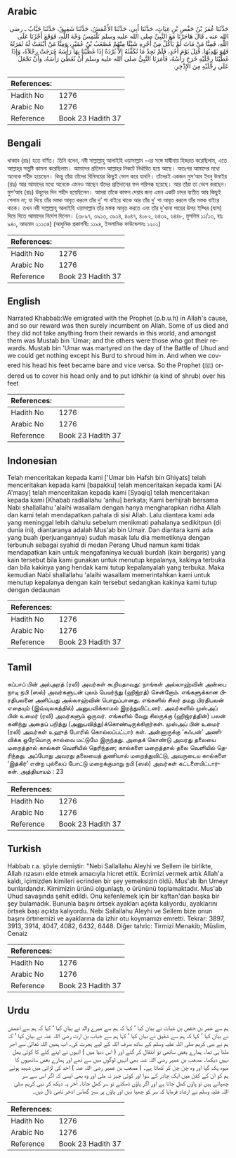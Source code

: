 ## Arabic


<div dir="rtl" lang="ar" style={{fontSize:'larger',backgroundColor:'#f8f9fa',padding:20}}>
حَدَّثَنَا عُمَرُ بْنُ حَفْصِ بْنِ غِيَاثٍ، حَدَّثَنَا أَبِي، حَدَّثَنَا الأَعْمَشُ، حَدَّثَنَا شَقِيقٌ، حَدَّثَنَا خَبَّابٌ ـ رضى الله عنه ـ قَالَ هَاجَرْنَا مَعَ النَّبِيِّ صلى الله عليه وسلم نَلْتَمِسُ وَجْهَ اللَّهِ، فَوَقَعَ أَجْرُنَا عَلَى اللَّهِ، فَمِنَّا مَنْ مَاتَ لَمْ يَأْكُلْ مِنْ أَجْرِهِ شَيْئًا مِنْهُمْ مُصْعَبُ بْنُ عُمَيْرٍ، وَمِنَّا مَنْ أَيْنَعَتْ لَهُ ثَمَرَتُهُ فَهُوَ يَهْدِبُهَا‏.‏ قُتِلَ يَوْمَ أُحُدٍ، فَلَمْ نَجِدْ مَا نُكَفِّنُهُ إِلاَّ بُرْدَةً إِذَا غَطَّيْنَا بِهَا رَأْسَهُ خَرَجَتْ رِجْلاَهُ، وَإِذَا غَطَّيْنَا رِجْلَيْهِ خَرَجَ رَأْسُهُ، فَأَمَرَنَا النَّبِيُّ صلى الله عليه وسلم أَنْ نُغَطِّيَ رَأْسَهُ، وَأَنْ نَجْعَلَ عَلَى رِجْلَيْهِ مِنَ الإِذْخِرِ‏.‏
</div>
<div style={{backgroundColor:'#f8f9fa',padding:20, marginBottom: 10}}><table> <thead> <tr> <th>References:</th> <th></th> </tr> </thead> <tbody><tr><td>Hadith No</td><td>1276</td></tr><tr><td>Arabic No</td><td>1276</td></tr><tr><td>Reference</td><td>Book 23 Hadith 37</td></tr></tbody></table></div>

## Bengali


<div dir="ltr" lang="bn" style={{fontSize:'larger',backgroundColor:'#f8f9fa',padding:20}}>
খাব্বাব (রাঃ) হতে বর্ণিত। তিনি বলেন, নবী সাল্লাল্লাহু আলাইহি ওয়াসাল্লাম -এর সঙ্গে মাদ্বীনায় হিজরত করেছিলাম, এতে আল্লাহ্‌র সন্তুষ্টি কামনা করেছিলাম। আমাদের প্রতিদান আল্লাহ্‌র নিকটে নির্ধারিত হয়ে আছে। অতঃপর আমাদের মধ্যে অনেকে শহীদ হয়েছেন। কিন্তু তাঁরা তাঁদের বিনিময়ের কিছুই ভোগ করে যাননি। তাঁদেরই একজন মুস‘আব ইবনু উমাইর (রাঃ) আর আমাদের মধ্যে অনেকে এমনও আছেন যাঁদের প্রতিদানের ফল পরিপক্ক হয়েছে। আর তাঁরা তা ভোগ করছেন। মুস‘আব (রাঃ) উহুদের দিন শহীদ হয়েছিলেন। আমরা তাঁকে কাফন দেয়ার জন্য এমন একটি চাদর ব্যতীত আর কিছুই পেলাম না; যা দিয়ে তাঁর মস্তক আবৃত করলে তাঁর দু’ পা বাইরে থাকে আর তাঁর দু’ পা আবৃত করলে তাঁর মস্তক বাইরে থাকে। তখন নবী সাল্লাল্লাহু আলাইহি ওয়াসাল্লাম তাঁর মস্তক আবৃত করতে এবং তাঁর দু’খানা পায়ের উপর ইয্খির (ঘাস) দিয়ে দিতে আমাদের নির্দেশ দিলেন। (৩৮৯৭, ৩৯১৩, ৩৯১৪, ৪০৪৭, ৪০৮২, ৬৪৩২, ৬৪৪৮, মুসলিম ১১/১৩, হাঃ ৯৪০, আহমাদ ২১১৩৪) (আধুনিক প্রকাশনীঃ ১১৯৪, ইসলামিক ফাউন্ডেশনঃ ১২০২)
</div>
<div style={{backgroundColor:'#f8f9fa',padding:20, marginBottom: 10}}><table> <thead> <tr> <th>References:</th> <th></th> </tr> </thead> <tbody><tr><td>Hadith No</td><td>1276</td></tr><tr><td>Arabic No</td><td>1276</td></tr><tr><td>Reference</td><td>Book 23 Hadith 37</td></tr></tbody></table></div>

## English


<div dir="ltr" lang="en" style={{fontSize:'larger',backgroundColor:'#f8f9fa',padding:20}}>
Narrated Khabbab:We emigrated with the Prophet (p.b.u.h) in Allah's cause, and so our reward was then surely incumbent on Allah. Some of us died and they did not take anything from their rewards in this world, and amongst them was Mustab bin 'Umar; and the others were those who got their rewards. Mustab bin 'Umar was martyred on the day of the Battle of Uhud and we could get nothing except his Burd to shroud him in. And when we covered his head his feet became bare and vice versa. So the Prophet (ﷺ) ordered us to cover his head only and to put idhkhir (a kind of shrub) over his feet
</div>
<div style={{backgroundColor:'#f8f9fa',padding:20, marginBottom: 10}}><table> <thead> <tr> <th>References:</th> <th></th> </tr> </thead> <tbody><tr><td>Hadith No</td><td>1276</td></tr><tr><td>Arabic No</td><td>1276</td></tr><tr><td>Reference</td><td>Book 23 Hadith 37</td></tr></tbody></table></div>

## Indonesian


<div dir="ltr" lang="id" style={{fontSize:'larger',backgroundColor:'#f8f9fa',padding:20}}>
Telah menceritakan kepada kami ['Umar bin Hafsh bin Ghiyats] telah menceritakan kepada kami [bapakku] telah menceritakan kepada kami [Al A'masy] telah menceritakan kepada kami [Syaqiq] telah menceritakan kepada kami [Khabab radliallahu 'anhu] berkata; Kami berhijrah bersama Nabi shallallahu 'alaihi wasallam dengan hanya mengharapkan ridha Allah dan kami telah mendapatkan pahala di sisi Allah. Lalu diantara kami ada yang meninggal lebih dahulu sebelum menikmati pahalanya sedikitpun (di dunia ini), diantaranya adalah Mus'ab bin Umair. Dan diantara kami ada yang buah (perjuangannya) sudah masak lalu dia memetiknya dengan terbunuh sebagai syahid di medan Perang Uhud namun kami tidak mendapatkan kain untuk mengafaninya kecuali burdah (kain bergaris) yang kain tersebut bila kami gunakan untuk menutup kepalanya, kakinya terbuka dan bila kakinya yang hendak kami tutup kepalanyalah yang terbuka. Maka kemudian Nabi shallallahu 'alaihi wasallam memerintahkan kami untuk menutup kepalanya dengan kain tersebut sedangkan kakinya kami tutup dengan dedaunan
</div>
<div style={{backgroundColor:'#f8f9fa',padding:20, marginBottom: 10}}><table> <thead> <tr> <th>References:</th> <th></th> </tr> </thead> <tbody><tr><td>Hadith No</td><td>1276</td></tr><tr><td>Arabic No</td><td>1276</td></tr><tr><td>Reference</td><td>Book 23 Hadith 37</td></tr></tbody></table></div>

## Tamil


<div dir="ltr" lang="ta" style={{fontSize:'larger',backgroundColor:'#f8f9fa',padding:20}}>
கப்பாப் பின் அல்அரத் (ரலி) அவர்கள் கூறியதாவது: நாங்கள் அல்லாஹ்வின் அன்பை நாடி நபி (ஸல்) அவர்களுடன் புலம் பெயர்ந்து (ஹிஜ்ரத்) சென்றோம். எங்களுக்கான பிரதிபலனை அளிப்பது அல்லாஹ்வின் பொறுப்பானது. எங்களில் சிலர் தமது பிரதிபலன் எதையும் (இவ்வுலகத்தில்) அனுபவிக்காமல் இறந்துவிட்டனர். அவர்களில் முஸ்அப் பின் உமைர் (ரலி) அவர்களும் ஒருவர். எங்களில் வேறு சிலருக்கு (ஹிஜ்ரத்தின்) பலன் கனிந்து அதைப் பறித்து (அனுபவித்து)க்கொண்டிருக்கிறார்கள். முஸ்அப் பின் உமைர் (ரலி) அவர்கள் உஹுத் போரில் கொல்லப்பட்டார் கள். அன்னாருக்கு ‘கஃபன்’ அணிவிக்க ஒரேயொரு சால்வை மட்டுமே இருந்தது. அதைக் கொண்டு அவரது தலையை மறைத்தால் கால்கள் வெளியில் தெரிந்தன; கால்களை மறைத்தால் தலை வெளியில் தெரிந்தது. அப்போது அவரது தலையைத் துணியால் மறைத்துவிட்டு, அவருடைய கால்களை ‘இத்கிர்’ என்ற புல்லைப் போட்டு மறைக்குமாறு நபி (ஸல்) அவர்கள் கட்டளையிட்டார்கள். அத்தியாயம் : 23
</div>
<div style={{backgroundColor:'#f8f9fa',padding:20, marginBottom: 10}}><table> <thead> <tr> <th>References:</th> <th></th> </tr> </thead> <tbody><tr><td>Hadith No</td><td>1276</td></tr><tr><td>Arabic No</td><td>1276</td></tr><tr><td>Reference</td><td>Book 23 Hadith 37</td></tr></tbody></table></div>

## Turkish


<div dir="ltr" lang="tr" style={{fontSize:'larger',backgroundColor:'#f8f9fa',padding:20}}>
Habbab r.a. şöyle demiştir: "Nebi Sallallahu Aleyhi ve Sellem ile birlikte, Allah rızasını elde etmek amacıyla hicret ettik. Ecrimizi vermek artık Allah'a kaldı, içimizden kimileri ecrinden bir şey yemeksizin öldü. Mus'ab İbn Umeyr bunlardandır. Kimimizin ürünü olgunlaştı, o ürününü toplamaktadır. Mus'ab Uhud savaşında şehit edildi. Onu kefenlemek için bir kaftan'dan başka bir şey bulamadık. Bununla başını örtsek ayakları açıkta kalıyordu, ayaklarını örtsek başı açıkta kalıyordu. Nebi Sallallahu Aleyhi ve Sellem bize onun başını örtmemizi ve ayaklarına da izhir otu koymamızı emretti. Tekrar: 3897, 3913, 3914, 4047, 4082, 6432, 6448. Diğer tahric: Tirmizi Menakib; Müslim, Cenaiz
</div>
<div style={{backgroundColor:'#f8f9fa',padding:20, marginBottom: 10}}><table> <thead> <tr> <th>References:</th> <th></th> </tr> </thead> <tbody><tr><td>Hadith No</td><td>1276</td></tr><tr><td>Arabic No</td><td>1276</td></tr><tr><td>Reference</td><td>Book 23 Hadith 37</td></tr></tbody></table></div>

## Urdu


<div dir="rtl" lang="ur" style={{fontSize:'larger',backgroundColor:'#f8f9fa',padding:20}}>
ہم سے عمر بن حفص بن غیاث نے بیان کیا ‘ کہا کہ ہم سے میرے والد نے بیان کیا ‘ کہا کہ ہم سے اعمش نے بیان کیا ‘ کہا کہ ہم سے شقیق نے بیان کیا ‘ کہا ہم سے خباب بن ارت رضی اللہ عنہ نے بیان کیا ‘ کہ ہم نے نبی کریم صلی اللہ علیہ وسلم کے ساتھ صرف اللہ کے لیے ہجرت کی۔ اب ہمیں اللہ تعالیٰ سے اجر ملنا ہی تھا۔ ہمارے بعض ساتھی تو انتقال کر گئے اور ( اس دنیا میں ) انہوں نے اپنے کئے کا کوئی پھل نہیں دیکھا۔ مصعب بن عمیر رضی اللہ عنہ بھی انہیں لوگوں میں سے تھے اور ہمارے بعض ساتھیوں کا میوہ پک گیا اور وہ چن چن کر کھاتا ہے۔ ( مصعب بن عمیر رضی اللہ عنہ ) احد کی لڑائی میں شہید ہوئے ہم کو ان کے کفن میں ایک چادر کے سوا اور کوئی چیز نہ ملی اور وہ بھی ایسی کہ اگر اس سے سر چھپاتے ہیں تو پاؤں کھل جاتا ہے اور اگر پاؤں ڈھکتے تو سر کھل جاتا۔ آخر یہ دیکھ کر نبی کریم صلی اللہ علیہ وسلم نے ارشاد فرمایا کہ سر کو چھپا دیں اور پاؤں پر سبز گھاس اذخر نامی ڈال دیں۔
</div>
<div style={{backgroundColor:'#f8f9fa',padding:20, marginBottom: 10}}><table> <thead> <tr> <th>References:</th> <th></th> </tr> </thead> <tbody><tr><td>Hadith No</td><td>1276</td></tr><tr><td>Arabic No</td><td>1276</td></tr><tr><td>Reference</td><td>Book 23 Hadith 37</td></tr></tbody></table></div>